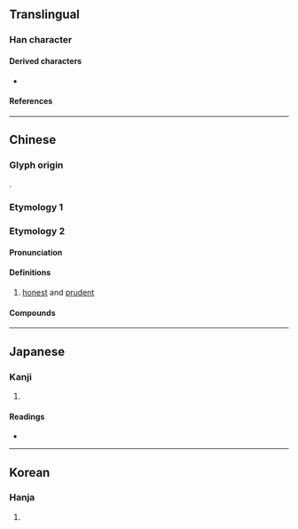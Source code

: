 {{also|願}}
{{character info/new}}
==Translingual==
{{stroke order|strokes=14}}

===Han character===
{{Han char|rn=61|rad=心|as=10|sn=14|four=71339|canj=MFP|ids=⿸原心(G),⿱原心(HTJKV)}}

====Derived characters====
* {{l|mul|[[𨆸]], [[𩕮]]}}

====References====
{{Han ref|kx=0397.060|dkj=11030|dj=0736.020|hdz=42333.100|uh=613F}}

----

==Chinese==

===Glyph origin===
{{Han etyl}}
{{Han compound|ls=psc|原|心|c1=p|c2=s|t2=heart}}.

===Etymology 1===
{{zh-see|願}}

===Etymology 2===
{{zh-forms}}

====Pronunciation====
{{zh-pron
|m=yuàn
|c=jyun6
|w=3nyoe
|mc=y
|oc=y
|cat=a
}}

====Definitions====
{{zh-hanzi}}

# [[honest]] and [[prudent]]

====Compounds====
{{zh-der|鄉愿}}

{{zh-cat|Intermediate}}

----

==Japanese==

===Kanji===
{{ja-kanji|grade=|rs=心10}}

# {{defn|lang=ja|sort=心10}}

====Readings====
* {{ja-readings|on=[[げん]] (gen)|kun=[[つつしむ]] (tsutsushimu)}}

----

==Korean==

===Hanja===
{{ko-hanja|hangeul=원|eumhun=|rv=won|mr=wŏn|y=wen}}

# {{defn|lang=ko|sort=心10}}